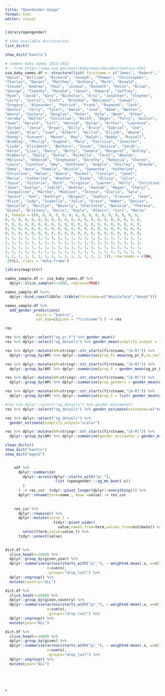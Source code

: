 ```yaml
---
title: "OpenGender Usage"
format: html
editor: visual
---
```


```r
library(opengender)
```

```r
# show available dictionaries
list_dict()
```

```r
show_dict("kantro")
```

```r
# common baby names 1923-2022 
#-- from https://www.ssa.gov/oact/babynames/decades/century.html
ssa_baby_names.df <- structure(list( firstname = c("James", "Robert", "John", "Michael", 
"David", "William", "Richard", "Joseph", "Thomas", "Christopher", 
"Charles", "Daniel", "Matthew", "Anthony", "Mark", "Donald", 
"Steven", "Andrew", "Paul", "Joshua", "Kenneth", "Kevin", "Brian", 
"George", "Timothy", "Ronald", "Jason", "Edward", "Jeffrey", 
"Ryan", "Jacob", "Gary", "Nicholas", "Eric", "Jonathan", "Stephen", 
"Larry", "Justin", "Scott", "Brandon", "Benjamin", "Samuel", 
"Gregory", "Alexander", "Patrick", "Frank", "Raymond", "Jack", 
"Dennis", "Jerry", "Tyler", "Aaron", "Jose", "Adam", "Nathan", 
"Henry", "Zachary", "Douglas", "Peter", "Kyle", "Noah", "Ethan", 
"Jeremy", "Walter", "Christian", "Keith", "Roger", "Terry", "Austin", 
"Sean", "Gerald", "Carl", "Harold", "Dylan", "Arthur", "Lawrence", 
"Jordan", "Jesse", "Bryan", "Billy", "Bruce", "Gabriel", "Joe", 
"Logan", "Alan", "Juan", "Albert", "Willie", "Elijah", "Wayne", 
"Randy", "Vincent", "Mason", "Roy", "Ralph", "Bobby", "Russell", 
"Bradley", "Philip", "Eugene", "Mary", "Patricia", "Jennifer", 
"Linda", "Elizabeth", "Barbara", "Susan", "Jessica", "Sarah", 
"Karen", "Lisa", "Nancy", "Betty", "Sandra", "Margaret", "Ashley", 
"Kimberly", "Emily", "Donna", "Michelle", "Carol", "Amanda", 
"Melissa", "Deborah", "Stephanie", "Dorothy", "Rebecca", "Sharon", 
"Laura", "Cynthia", "Amy", "Kathleen", "Angela", "Shirley", "Brenda", 
"Emma", "Anna", "Pamela", "Nicole", "Samantha", "Katherine", 
"Christine", "Helen", "Debra", "Rachel", "Carolyn", "Janet", 
"Maria", "Catherine", "Heather", "Diane", "Olivia", "Julie", 
"Joyce", "Victoria", "Ruth", "Virginia", "Lauren", "Kelly", "Christina", 
"Joan", "Evelyn", "Judith", "Andrea", "Hannah", "Megan", "Cheryl", 
"Jacqueline", "Martha", "Madison", "Teresa", "Gloria", "Sara", 
"Janice", "Ann", "Kathryn", "Abigail", "Sophia", "Frances", "Jean", 
"Alice", "Judy", "Isabella", "Julia", "Grace", "Amber", "Denise", 
"Danielle", "Marilyn", "Beverly", "Charlotte", "Natalie", "Theresa", 
"Diana", "Brittany", "Doris", "Kayla", "Alexis", "Lori", "Marie"
), Female = c(0, 0, 0, 0, 0, 0, 0, 0, 0, 0, 0, 0, 0, 0, 0, 0, 
0, 0, 0, 0, 0, 0, 0, 0, 0, 0, 0, 0, 0, 0, 0, 0, 0, 0, 0, 0, 0, 
0, 0, 0, 0, 0, 0, 0, 0, 0, 0, 0, 0, 0, 0, 0, 0, 0, 0, 0, 0, 0, 
0, 0, 0, 0, 0, 0, 0, 0, 0, 0, 0, 0, 0, 0, 0, 0, 0, 0, 0, 0, 0, 
0, 0, 0, 0, 0, 0, 0, 0, 0, 0, 0, 0, 0, 0, 0, 0, 0, 0, 0, 0, 0, 
1, 1, 1, 1, 1, 1, 1, 1, 1, 1, 1, 1, 1, 1, 1, 1, 1, 1, 1, 1, 1, 
1, 1, 1, 1, 1, 1, 1, 1, 1, 1, 1, 1, 1, 1, 1, 1, 1, 1, 1, 1, 1, 
1, 1, 1, 1, 1, 1, 1, 1, 1, 1, 1, 1, 1, 1, 1, 1, 1, 1, 1, 1, 1, 
1, 1, 1, 1, 1, 1, 1, 1, 1, 1, 1, 1, 1, 1, 1, 1, 1, 1, 1, 1, 1, 
1, 1, 1, 1, 1, 1, 1, 1, 1, 1, 1, 1, 1, 1, 1, 1)), row.names = c(NA, 
-200L), class = "data.frame")


```

```r
library(magrittr)

names_sample.df <- ssa_baby_names.df %>%
  dplyr::slice_sample(n=1000, replace=TRUE)

names_sample.df %<>% 
  dplyr::bind_rows(tibble::tibble(firstname=c("Wozzleface","Hanah")))

names_sample.df %>% 
  add_gender_predictions(
              dicts = "kantro",
              col_map=c(given = "firstname") ) -> res

res

```

```r

res %>% dplyr::select("og_pr_F") %>% gender_mean()
res %>% dplyr::select("og_details") %>% gender_mean(simplify_output = "tidy")

res %>% dplyr::mutate(AM=stringr::str_starts(firstname,"[A-M]")) %>%
  dplyr::group_by(AM) %>% dplyr::summarise(prop_F= mean(og_pr_F,na.rm=TRUE))

res %>% dplyr::mutate(AM=stringr::str_starts(firstname,"[A-M]")) %>%
  dplyr::group_by(AM) %>% dplyr::summarise(prop_F = gender_mean(og_pr_F,simplify_output="scalar"))

res %>% dplyr::mutate(AM=stringr::str_starts(firstname,"[A-M]")) %>%
  dplyr::group_by(AM) %>% dplyr::summarise(prop_genders = gender_mean(og_pr_F,simplify_output="row")) %>% tidyr::unpack(prop_genders)

res %>% dplyr::mutate(AM=stringr::str_starts(firstname,"[A-M]")) %>%
  dplyr::group_by(AM) %>% dplyr::summarise(prop_F = list( gender_mean(og_pr_F))) %>% tidyr::unnest(prop_F)
```

```r

#res %>% dplyr::select("og_details") %>% gender_estimate()
res %>% dplyr::select("og_details") %>% gender_estimate(estimates=c("mean","sd","unc"))

res %>% dplyr::select("og_details") %>%
  gender_estimate(simplify_output="scalar")

res %>% dplyr::mutate(AM=stringr::str_starts(firstname,"[A-M]")) %>%
  dplyr::group_by(AM) %>% dplyr::summarise(gender_estimates = gender_estimate(og_pr_F,simplify_output="row")) %>% tidyr::unpack(gender_estimates)
```

```r
clean_dicts()
show_dict("kantro")
show_dict("wgen2")


    xdf %>%
      dplyr::summarize(
        dplyr::across(dplyr::starts_with("pr_"),
                      ~list (opengender:::og_mn_boot(.x))
        )
      ) -> res_cur  tidyr::pivot_longer(dplyr::everything()) %>%
      dplyr::rename(term=name , mean =value) -> res_cur
    
    
    res_cur %>% 
      dplyr::rowwise() %>%
      dplyr::mutate(value_t = 
                      tidyr::pivot_wider(
                        value,names_from=term,values_from=estimate)) %>%  
        select(term,value=value_t) %>%
      tidyr::unnest(value)
    

dict.df %>% 
  slice_head(n=1000) %>%
  dplyr::group_by(given,year) %>% 
  dplyr::summarise(across(starts_with("pr_"), ~ weighted.mean(.x, w=n)),
                   n=sum(n),
                   .groups="drop_last") %>%
  dplyr::ungroup() %>%
  mutate(country="ALL")

dict.df %>% 
  slice_head(n=1000) %>%
  dplyr::group_by(given,country) %>% 
  dplyr::summarise(across(starts_with("pr_"), ~ weighted.mean(.x, w=n)),
                   n=sum(n),
                   .groups="drop_last") %>%
  dplyr::ungroup() %>%
  mutate(year="ALL")

dict.df %>% 
  slice_head(n=1000) %>%
  dplyr::group_by(given) %>% 
  dplyr::summarise(across(starts_with("pr_"), ~ weighted.mean(.x, w=n)),
                   n=sum(n),
                   .groups="drop_last") %>%
  dplyr::ungroup() %>%
  mutate(year="ALL") 



```

```         
```

\

"
